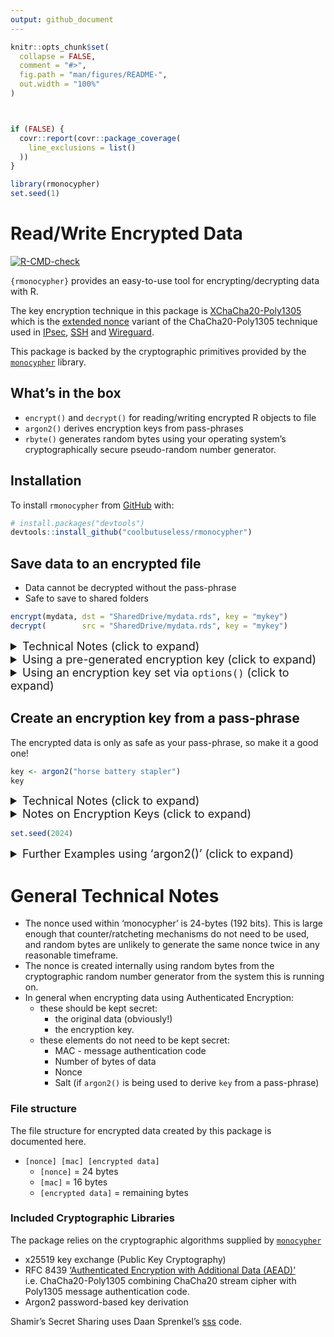 ```yaml
---
output: github_document
---
```


<!-- README.md is generated from README.Rmd. Please edit that file -->

```r
knitr::opts_chunk$set(
  collapse = FALSE,
  comment = "#>",
  fig.path = "man/figures/README-",
  out.width = "100%"
)



if (FALSE) {
  covr::report(covr::package_coverage(
    line_exclusions = list()
  ))
}

library(rmonocypher)
set.seed(1)
```

# Read/Write Encrypted Data

<!-- badges: start -->
[![R-CMD-check](https://github.com/coolbutuseless/rmonocypher/actions/workflows/R-CMD-check.yaml/badge.svg)](https://github.com/coolbutuseless/rmonocypher/actions/workflows/R-CMD-check.yaml)
<!-- badges: end -->

`{rmonocypher}` provides an easy-to-use tool for encrypting/decrypting data with R.

The key encryption technique in this package is [XChaCha20-Poly1305](https://en.wikipedia.org/wiki/ChaCha20-Poly1305)
which is the [extended nonce](https://en.wikipedia.org/wiki/ChaCha20-Poly1305#XChaCha20-Poly1305_%E2%80%93_extended_nonce_variant) variant of the ChaCha20-Poly1305 technique used in 
[IPsec](https://en.wikipedia.org/wiki/IPsec), 
[SSH](https://en.wikipedia.org/wiki/Secure_Shell) and 
[Wireguard](https://en.wikipedia.org/wiki/WireGuard).

This package is backed by the cryptographic primitives provided by the [`monocypher`](https://monocypher.org/) library.


## What's in the box

* `encrypt()` and `decrypt()` for reading/writing encrypted R objects to file
* `argon2()` derives encryption keys from pass-phrases
* `rbyte()` generates random bytes using your 
  operating system's cryptographically secure pseudo-random number generator.
  

## Installation

To install `rmonocypher` from [GitHub](https://github.com/coolbutuseless/rmonocypher) with:

``` r
# install.packages("devtools")
devtools::install_github("coolbutuseless/rmonocypher")
```

## Save data to an encrypted file

* Data cannot be decrypted without the pass-phrase
* Safe to save to shared folders

```r
encrypt(mydata, dst = "SharedDrive/mydata.rds", key = "mykey")
decrypt(        src = "SharedDrive/mydata.rds", key = "mykey")
```



<!-- ~~~~~~~~~~~~~~~~~~~~~~~~~~~~~~~~~~~~~~~~~~~~~~~~~~~~~~~~~~~~~~~~~~~~~~ -->
<!-- ~~~~~~~~~~~~~~~~~~~~~~~~~~~~~~~~~~~~~~~~~~~~~~~~~~~~~~~~~~~~~~~~~~~~~~ -->
<details>
<summary style="font-size:large;">Technical Notes (click to expand)</summary>

* a pass-phrase key is transformed to 32-byte encryption key using `argon2()`
* the key may also be provided as a 32-byte raw vector, or a 64-character 
  hexadecimal string
* data is encrypted prior to writing to file
* `encrypt()` understands any data understood by `saveRDS()`
* Encryption follows RFC 8439 ['Authenticated Encryption with Additional Data (AEAD)'](https://en.wikipedia.org/wiki/Authenticated_encryption#Authenticated_encryption_with_associated_data_(AEAD)) 
i.e.  ChaCha20-Poly1305 combining ChaCha20 stream cipher with Poly1305 message authentication code.
* The 24-byte nonce is derived internally using 24 random bytes from `rbyte()`

</details>

<!-- ~~~~~~~~~~~~~~~~~~~~~~~~~~~~~~~~~~~~~~~~~~~~~~~~~~~~~~~~~~~~~~~~~~~~~~ -->
<!-- ~~~~~~~~~~~~~~~~~~~~~~~~~~~~~~~~~~~~~~~~~~~~~~~~~~~~~~~~~~~~~~~~~~~~~~ -->
<details>
<summary style="font-size:large;">Using a pre-generated encryption key (click to expand)</summary>
```r
# Create an encryption key from your secret pass-phrase
key <- argon2("horse battery stapler")

encrypt(mydata, dst = "SharedDrive/mydata.rds", key = key)
decrypt(        src = "SharedDrive/mydata.rds", key = key)
```
</details>

<!-- ~~~~~~~~~~~~~~~~~~~~~~~~~~~~~~~~~~~~~~~~~~~~~~~~~~~~~~~~~~~~~~~~~~~~~~ -->
<!-- ~~~~~~~~~~~~~~~~~~~~~~~~~~~~~~~~~~~~~~~~~~~~~~~~~~~~~~~~~~~~~~~~~~~~~~ -->
<details>
<summary style="font-size:large;">Using an encryption key set via `options()` (click to expand)</summary>
```r
# Create a key and set via options() 
key <- argon2("horse battery stapler")
options(MONOCYPHER_KEY = key)


encrypt(mydata, dst = "SharedDrive/mydata.rds")
decrypt(        src = "SharedDrive/mydata.rds")
```
</details>


<!-- ~~~~~~~~~~~~~~~~~~~~~~~~~~~~~~~~~~~~~~~~~~~~~~~~~~~~~~~~~~~~~~~~~~~~~~ -->
<!-- ~~~~~~~~~~~~~~~~~~~~~~~~~~~~~~~~~~~~~~~~~~~~~~~~~~~~~~~~~~~~~~~~~~~~~~ -->

## Create an encryption key from a pass-phrase

The encrypted data is only as safe as your pass-phrase, so make it a good one!

```r
key <- argon2("horse battery stapler")
key
```


<!-- ~~~~~~~~~~~~~~~~~~~~~~~~~~~~~~~~~~~~~~~~~~~~~~~~~~~~~~~~~~~~~~~~~~~~~~ -->
<!-- ~~~~~~~~~~~~~~~~~~~~~~~~~~~~~~~~~~~~~~~~~~~~~~~~~~~~~~~~~~~~~~~~~~~~~~ -->
<details>
<summary style="font-size:large;">Technical Notes (click to expand)</summary>
Argon2 is a resource intensive password-based key derivation scheme.

Use `argon2()` to generate random bytes for keys from a pass-phrase. 

If no explicit `salt` is provided, a salt will be derived internally from 
the pass-phrase.  This is deterministic such that the same pass-phase
will always generate the same key.  This is convenient if expecting to face
a sophisticated, concerted attacker using rainbow tables, then use a random salt generated by `rbyte(16)`

</details>


<details>
<summary style="font-size:large;">Notes on Encryption Keys (click to expand)</summary>

The encryption `key` is the core secret information that allows for
encrypting data.

The `key` for encryption may be one of:

* A 32-byte raw vector
* A 64-character hexadecimal string
* A pass-phrase

The `key` may be created by:

* Using random bytes from a cryptographically secure source e.g. `rbyte()`
* Using Argon2 to derive random bytes from a pass-phrase i.e. `argon2()`
* Creating a shared key through key exchange with another person

When calling functions in `{rmonocypher}`, the key may be set explicitly when the function is called, 
but can also be set
globally for the current session using `options(MONOCYPHER_KEY = "...")`

## Using random bytes as a key

```r
# Random raw bytes generated by rbyte()  ** Recommended **
# rbyte() is a cryptographically secure pseudo-random number generator
key <- rbyte(32)

# 64-character hexadecimal string
key <- "82febb63ac2ab2a10193ee40ac711250965ed35dc1ce6a7e213145a6fa753230"
```
</details>



<!-- ~~~~~~~~~~~~~~~~~~~~~~~~~~~~~~~~~~~~~~~~~~~~~~~~~~~~~~~~~~~~~~~~~~~~~~ -->
<!-- ~~~~~~~~~~~~~~~~~~~~~~~~~~~~~~~~~~~~~~~~~~~~~~~~~~~~~~~~~~~~~~~~~~~~~~ -->
```r
set.seed(2024)
```
<details>
<summary style="font-size:large;">Further Examples using 'argon2()' (click to expand)</summary>

```r
# When no salt is provided, a salt will be 
# derived internally from the pass-phrase.  This is convenient, but 
# not as secure as using random bytes.
argon2("my secret")

# Use text as the salt
argon2("my secret", salt = "salt and vinegar")

# Use a 32-character hexadecimal string as the salt
argon2("my secret", salt = "cefca6aafae5bdbc15977fd56ea7f1eb")

# Use 16-bytes of random data for the salt
argon2("my secret", salt = as.raw(sample(0:255, 16, TRUE)))

# Use 'rbyte()' to source 16 random bytes for the salt
argon2("my secret", salt = rbyte(16))
```
</details>




# General Technical Notes

* The nonce used within 'monocypher' is 24-bytes (192 bits).  This is large enough that 
  counter/ratcheting mechanisms do not need to be used, and random bytes are 
  unlikely to generate the same nonce twice in any reasonable timeframe.
* The nonce is created internally using random bytes from the cryptographic random number
  generator from the system this is running on.
* In general when encrypting data using Authenticated Encryption:
    * these should be kept secret:
        * the original data (obviously!)
        * the encryption key.
    * these elements do not need to be kept secret:
        * MAC - message authentication code
        * Number of bytes of data
        * Nonce
        * Salt (if `argon2()` is being used to derive `key` from a pass-phrase)


### File structure

The file structure for encrypted data created by this package is documented here.

* `[nonce] [mac] [encrypted data]`
    * `[nonce]` = 24 bytes
    * `[mac]` = 16 bytes
    * `[encrypted data]` = remaining bytes

### Included Cryptographic Libraries 

The package relies on the cryptographic algorithms supplied by [`monocypher`](https://monocypher.org/)


* x25519 key exchange (Public Key Cryptography)
* RFC 8439 ['Authenticated Encryption with Additional Data (AEAD)'](https://en.wikipedia.org/wiki/Authenticated_encryption#Authenticated_encryption_with_associated_data_(AEAD)) 
i.e.  ChaCha20-Poly1305 combining ChaCha20 stream cipher with Poly1305 message authentication code.
* Argon2 password-based key derivation

Shamir's Secret Sharing uses Daan Sprenkel's [sss](https://github.com/dsprenkels/sss)
code.



